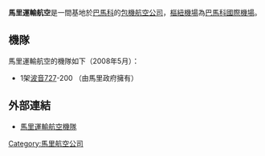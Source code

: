 {{Infobox Airline
| airline        = 馬里運輸航空<br>Mali Air Transport
| logo           = 
| logo_size      = 
| fleet_size     = 1
| destinations   =
| IATA           = -
| ICAO           = -
| callsign       = -
| parent         = 
| company_slogan =
| founded        = 
| headquarters   = {{flagicon|Mali}} [[馬里|馬里]][[巴馬科|巴馬科]]
| key_people     = 
| hubs           = [[巴馬科國際機場|巴馬科國際機場]]
| secondary_hubs = 
| focus_cities   = 
| frequent_flyer = 
| lounge         = 
| alliance       = 
| website        =
}}

'''馬里運輸航空'''是一間基地於[[巴馬科|巴馬科]]的[[包機航空公司|包機航空公司]]，[[樞紐機場|樞紐機場]]為[[巴馬科國際機場|巴馬科國際機場]]。

==機隊==
馬里運輸航空的機隊如下（2008年5月）：

*1架[[波音727|波音727]]-200 （由馬里政府擁有）

==外部連結==
*[https://web.archive.org/web/20120229172526/http://www.ch-aviation.ch/aircraft.php?search=set&airline=MAE&al_op=1 馬里運輸航空機隊]

{{馬里航空公司}}

[[Category:馬里航空公司|Category:馬里航空公司]]

{{Mali-stub}}